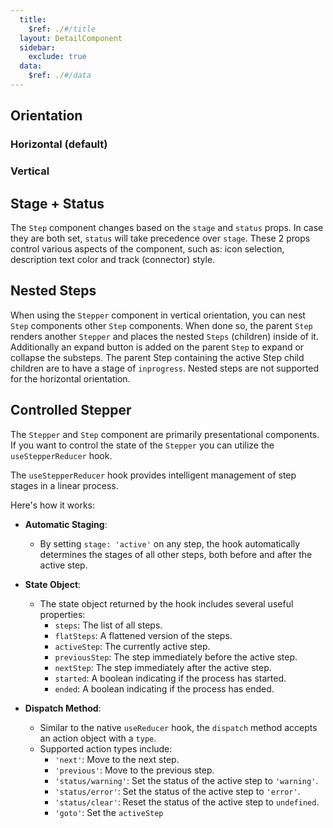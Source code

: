 ```yaml
---
  title:
    $ref: ./#/title
  layout: DetailComponent
  sidebar:
    exclude: true
  data:
    $ref: ./#/data
---
```


## Orientation

### Horizontal (default)

<LivePreview componentName="stepper" exampleName="Horizontal" />

### Vertical

<LivePreview componentName="stepper" exampleName="Vertical" />

## Stage + Status

<LivePreview componentName="stepper" exampleName="StageStatus" />

The `Step` component changes based on the `stage` and `status` props.
In case they are both set, `status` will take precedence over `stage`.
These 2 props control various aspects of the component, such as:
icon selection, description text color and track (connector) style.

## Nested Steps

When using the `Stepper` component in vertical orientation, you can nest
`Step` components other `Step` components. When done so, the parent `Step`
renders another `Stepper` and places the nested `Steps` (children) inside of
it. Additionally an expand button is added on the parent `Step` to expand or
collapse the substeps. The parent Step containing the active Step child
children are to have a stage of `inprogress`. Nested steps are not supported
for the horizontal orientation.

<LivePreview componentName="stepper" exampleName="NestedSteps" />

## Controlled Stepper

The `Stepper` and `Step` component are primarily presentational components.
If you want to control the state of the `Stepper` you can utilize the `useStepperReducer` hook.

<LivePreview componentName="stepper" exampleName="Reducer" />

The `useStepperReducer` hook provides intelligent management of step stages in a linear process.

<LivePreview componentName="stepper" exampleName="ReducerAdvanced" />

Here's how it works:

- **Automatic Staging**:

  - By setting `stage: 'active'` on any step, the hook automatically determines the stages of all other steps, both before and after the active step.

- **State Object**:

  - The state object returned by the hook includes several useful properties:
    - `steps`: The list of all steps.
    - `flatSteps`: A flattened version of the steps.
    - `activeStep`: The currently active step.
    - `previousStep`: The step immediately before the active step.
    - `nextStep`: The step immediately after the active step.
    - `started`: A boolean indicating if the process has started.
    - `ended`: A boolean indicating if the process has ended.

- **Dispatch Method**:
  - Similar to the native `useReducer` hook, the `dispatch` method accepts an action object with a `type`.
  - Supported action types include:
    - `'next'`: Move to the next step.
    - `'previous'`: Move to the previous step.
    - `'status/warning'`: Set the status of the active step to `'warning'`.
    - `'status/error'`: Set the status of the active step to `'error'`.
    - `'status/clear'`: Reset the status of the active step to `undefined`.
    - `'goto'`: Set the `activeStep`
